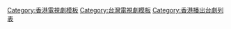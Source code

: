 {{Navbox
|name =2020年香港播出之台劇
|title = [[香港播出台灣劇集列表 (2020年)|2020年香港播出之台劇]]
| state = {{{state|autocollapse}}}
| listclass = hlist
| bodystyle = 
| group1 = [[翡翠台]]
| list1  = {{Navbox|child
| group1 = 星期日凌晨劇集時段	
| list1  =
*[[唯一繼承者]]
*[[狼王子]]
}}
| group2 = [[J2]]
| list2  = {{Navbox|child
| group1 = 星期一至五晚上劇集時段（1）
| list1  =
*[[想見你 (電視劇)|想見你]]
}}
| group3 = [[ViuTV]]
| list3  = {{Navbox|child
| group1 = 星期六劇集
| list1  =
*[[靈異街11號]]
}}
| group4 = [[Now華劇台]]
| list4  = {{Navbox|child
| group1 = 星期一至四劇集
| list1 =
*[[靈異街11號]]
*[[HIStory3|HIStory3 - 圈套]]
*[[敗犬女王]]
*[[小資女孩向前衝]]
}}
| group5 = [[Viu]]
| list5  = {{Navbox|child
| group1 = 
| list1  =
*[[76号恐怖書店|76号恐怖書店之恐懼罐頭]]
}}
|below =  [[Template:2019年香港播出之台劇|2019年]] ← '''2020年''' → [[Template:2021年香港播出之台劇|2021年]]
}}
<noinclude>[[Category:香港電視劇模板]][[Category:台灣電視劇模板‎]][[Category:香港播出台劇列表]]</noinclude>